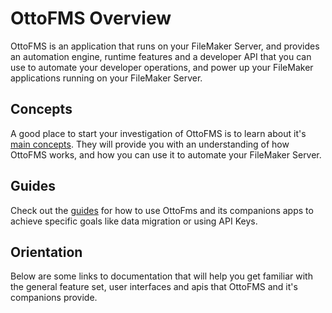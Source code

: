 
# OttoFMS Overview

OttoFMS is an application that runs on your FileMaker Server, and provides an automation engine, runtime features and a developer API that you can use to automate your developer operations, and power up your FileMaker applications running on your FileMaker Server.

## Concepts

A good place to start your investigation of OttoFMS is to learn about it's [main concepts](/concepts). They will provide you with an understanding of how OttoFMS works, and how you can use it to automate your FileMaker Server.

## Guides

Check out the [guides](/guides) for how to use OttoFms and its companions apps to achieve specific goals like data migration or using API Keys.

## Orientation

Below are some links to documentation that will help you get familiar with the general feature set, user interfaces and apis that OttoFMS and it's companions provide.

<Cards>
<Card title="Managing OttoFms" href="/managing-ottofms" />
<Card title="Web Console" href="/otto-console" />
<Card title="Developer API" href="/apidoc" />
<Card title="Version History" href="/ottofms-versions" />
<Card title="Known Issues" href="/known-issues" />

</Cards>
